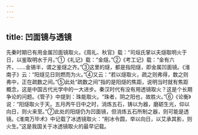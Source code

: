 ```yaml
---
---
---
```

title: 凹面镜与透镜
---



先秦时期已有用金属凹面镜取火。《周礼、秋官》载：“司烜氏掌以夫燧取明火于日，以鉴取明水于月。”①《礼记》载：“金燧。”②《考工记》载：“金有六齐，……金锡半，谓之鉴燧之齐。”③这里的燧，都是指阳燧，即金属凹面镜。《淮南子》云：“阳燧见日则燃而为火。”④又云：“若以燧取火，疏之则弗得，数之则弗中，正在疏数之间。”⑤此处“疏数之间”指的是阳燧的焦距，说明当时就有焦距概念，这是中国古代光学中的一大进步。秦汉时代有没有用透镜取火？这是个长期争论的问题。《管子》中提到：珠能取火。“珠者，阴之阳也，故胜火。”⑥《论衡》说：“阳燧取火于天。五月丙午日中之时，消炼五石，铸以为器，磨砺生光，仰以向日，则火来至。”⑦此处的阳燧仍为凹面镜，但消炼五石所制之器，则可能是透镜。《淮南万毕术》中记载了冰透镜取火：“削冰令圆，举以向日，以艾承其影，则火生。”这是我国关于冰透镜取火的最早记载。